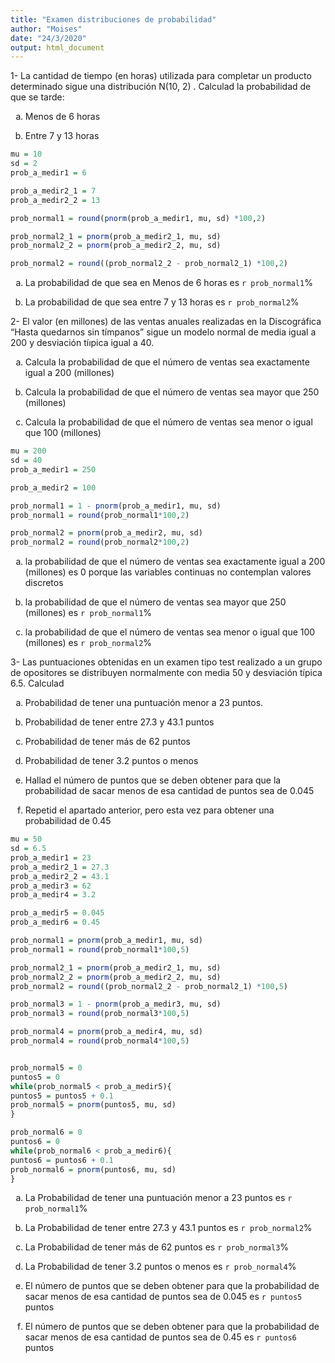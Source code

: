 ```yaml
---
title: "Examen distribuciones de probabilidad"
author: "Moises"
date: "24/3/2020"
output: html_document
---
```


1- La cantidad de tiempo (en horas) utilizada para completar un producto determinado sigue una distribución N(10, 2) . Calculad la probabilidad de que se tarde:

a) Menos de 6 horas

b) Entre 7 y 13 horas

```r

mu = 10
sd = 2
prob_a_medir1 = 6

prob_a_medir2_1 = 7
prob_a_medir2_2 = 13

prob_normal1 = round(pnorm(prob_a_medir1, mu, sd) *100,2)

prob_normal2_1 = pnorm(prob_a_medir2_1, mu, sd)
prob_normal2_2 = pnorm(prob_a_medir2_2, mu, sd)

prob_normal2 = round((prob_normal2_2 - prob_normal2_1) *100,2)

```

a) La probabilidad de que sea en Menos de 6 horas es `r prob_normal1`%

b) La probabilidad de que sea entre 7 y 13 horas es `r prob_normal2`%


2- El valor (en millones) de las ventas anuales realizadas en la Discográfica "Hasta quedarnos sin tímpanos" sigue un modelo normal de media igual a 200 y desviación tíıpica igual a 40.

a) Calcula la probabilidad de que el número de ventas sea exactamente igual a 200 (millones)

b) Calcula la probabilidad de que el número de ventas sea mayor que 250 (millones)

c) Calcula la probabilidad de que el número de ventas sea menor o igual que 100 (millones)

```r

mu = 200
sd = 40
prob_a_medir1 = 250

prob_a_medir2 = 100

prob_normal1 = 1 - pnorm(prob_a_medir1, mu, sd)
prob_normal1 = round(prob_normal1*100,2)

prob_normal2 = pnorm(prob_a_medir2, mu, sd)
prob_normal2 = round(prob_normal2*100,2)

```

a) la probabilidad de que el número de ventas sea exactamente igual a 200 (millones) es 0 porque las variables continuas no contemplan valores discretos

b) la probabilidad de que el número de ventas sea mayor que 250 (millones) es `r prob_normal1`%

c) la probabilidad de que el número de ventas sea menor o igual que 100 (millones) es `r prob_normal2`%


3- Las puntuaciones obtenidas en un examen tipo test realizado a un grupo de opositores se distribuyen normalmente con media 50 y desviación típica 6.5. Calculad

a) Probabilidad de tener una puntuación menor a 23 puntos.

b) Probabilidad de tener entre 27.3 y 43.1 puntos

c) Probabilidad de tener más de 62 puntos

d) Probabilidad de tener 3.2 puntos o menos

e) Hallad el número de puntos que se deben obtener para que la probabilidad de sacar menos de esa cantidad de puntos sea de 0.045

f) Repetid el apartado anterior, pero esta vez para obtener una probabilidad de 0.45

```r

mu = 50
sd = 6.5
prob_a_medir1 = 23
prob_a_medir2_1 = 27.3
prob_a_medir2_2 = 43.1
prob_a_medir3 = 62
prob_a_medir4 = 3.2

prob_a_medir5 = 0.045
prob_a_medir6 = 0.45

prob_normal1 = pnorm(prob_a_medir1, mu, sd)
prob_normal1 = round(prob_normal1*100,5)

prob_normal2_1 = pnorm(prob_a_medir2_1, mu, sd)
prob_normal2_2 = pnorm(prob_a_medir2_2, mu, sd)
prob_normal2 = round((prob_normal2_2 - prob_normal2_1) *100,5)

prob_normal3 = 1 - pnorm(prob_a_medir3, mu, sd)
prob_normal3 = round(prob_normal3*100,5)

prob_normal4 = pnorm(prob_a_medir4, mu, sd)
prob_normal4 = round(prob_normal4*100,5)


prob_normal5 = 0
puntos5 = 0
while(prob_normal5 < prob_a_medir5){
puntos5 = puntos5 + 0.1
prob_normal5 = pnorm(puntos5, mu, sd)
}

prob_normal6 = 0
puntos6 = 0
while(prob_normal6 < prob_a_medir6){
puntos6 = puntos6 + 0.1
prob_normal6 = pnorm(puntos6, mu, sd)
}

```

a) La Probabilidad de tener una puntuación menor a 23 puntos es `r prob_normal1`%

b) La Probabilidad de tener entre 27.3 y 43.1 puntos es `r prob_normal2`%

c) La Probabilidad de tener más de 62 puntos es `r prob_normal3`%

d) La Probabilidad de tener 3.2 puntos o menos es `r prob_normal4`%

e) El número de puntos que se deben obtener para que la probabilidad de sacar menos de esa cantidad de puntos sea de 0.045 es `r puntos5` puntos

f) El número de puntos que se deben obtener para que la probabilidad de sacar menos de esa cantidad de puntos sea de 0.45 es `r puntos6` puntos
